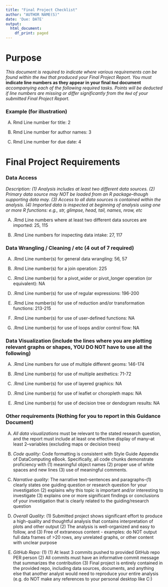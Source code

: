 ```yaml
---
title: "Final Project Checklist"
author: "AUTHOR NAME(S)"
date: 'Due: DATE'
output:
  html_document:
    df_print: paged
---
```


# Purpose

*This document is required to indicate where various requirements can be found within the `Rmd` that produced your Final Project Report.  You must* **indicate line numbers as they appear in your final `Rmd` document** *accompanying each of the following required tasks. Points will be deducted if line numbers are missing or differ significantly from the `Rmd` of your submitted Final Project Report.*  

### Example (for illustration) 

(A) Rmd Line number for title: 2 

(B) Rmd Line number for author names: 3

(C) Rmd Line number for due date: 4

# Final Project Requirements


### Data Access

*Description: (1) Analysis includes at least two different data sources. (2) Primary data source may NOT be loaded from an R package--though supporting data may. (3) Access to all data sources is contained within the analysis. (4) Imported data is inspected at beginning of analysis using one or more R functions: e.g., str, glimpse, head, tail, names, nrow, etc*

(A) .Rmd Line numbers where at least two different data sources are imported: 25, 115


(B) .Rmd Line numbers for inspecting data intake:  27, 117


### Data Wrangling / Cleaning / etc (4 out of 7 required)


(A) .Rmd Line number(s) for general data wrangling: 56, 57


(B) .Rmd Line number(s) for a join operation: 225


(C) .Rmd Line number(s) for a pivot_wider or pivot_longer operation (or equivalent):   NA


(D) .Rmd Line number(s) for use of regular expressions: 196-200


(E) .Rmd Line number(s) for use of reduction and/or transformation functions: 213-215


(F) .Rmd Line number(s) for use of user-defined functions: NA


(G) .Rmd Line number(s) for use of loops and/or control flow: NA





### Data Visualization (include the lines where you are plotting relevant graphs or shapes, YOU DO NOT have to use all the following)


(A) .Rmd Line numbers for use of multiple different geoms:  146-174

(B) .Rmd Line number(s) for use of multiple aesthetics: 71-72

(C) .Rmd Line number(s) for use of layered graphics:  NA

(D) .Rmd Line number(s) for use of leaflet or choropleth maps:  NA

(E) .Rmd Line number(s) for use of decision tree or dendogram results:    NA




### Other requirements (Nothing for you to report in this Guidance Document)

(A) *All data visualizations* must be relevant to the stated research question, and the report must include at least one effective display of many--at least 2--variables (excluding maps or decision trees)

(B) *Code quality:* Code formatting is consistent with Style Guide Appendix of DataComputing eBook. Specifically, all code chunks demonstrate proficiency with (1) meaningful object names (2) proper use of white spaces and new lines (3) use of meaningful comments.

(C) *Narrative quality:* The narrative text--sentences and paragraphs--(1) clearly states one guiding question or research question for your investigation (2) explains why this topic is important and/or interesting to investigate (3) explains one or more significant findings or conclusions of your investigation that is clearly related to the guiding/research question

(D) *Overall Quality:* (1) Submitted project shows significant effort to produce a high-quality and thoughtful analysis that contains interpretation of plots and other output  (2) The analysis is well-organized and easy to follow, and (3) Free of extraneous content - examples: do NOT output full data frames of >20 rows, any unrelated graphs, or other content with unclear purpose

(E) *GitHub Repo:* (1) (1) At least 3 commits pushed to provided GitHub repo PER person (2) All commits must have an informative commit message that summarizes the contribution (3) Final project is entirely contained in the provided repo, including data sources, documents, and anything else that another analyst would need to reproduce your entire analysis (e.g. do NOT make any references to your personal desktop like C:\Users\Omar\STAT184)


